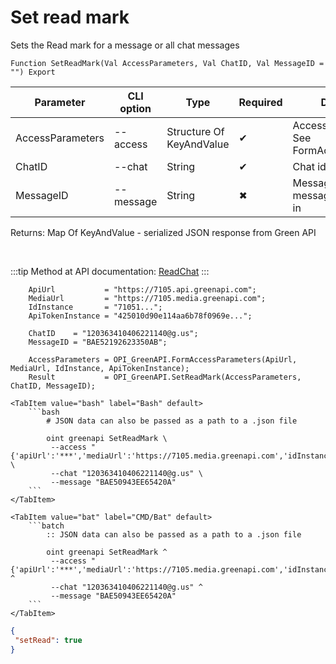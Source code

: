 ﻿---
sidebar_position: 4
description: Set read mark and other functions to work with Green API in the Open Integration Package, a free open-source integration library for 1C:Enterprise 8, OneScript and CLI
keywords: [1C, 1С, 1С:Enterprise, 1С:Enterprise 8.3, API, Integration, Services, Exchange, OneScript, CLI, Green API]
---


# Set read mark
 Sets the Read mark for a message or all chat messages



`Function SetReadMark(Val AccessParameters, Val ChatID, Val MessageID = "") Export`

  | Parameter | CLI option | Type | Required | Description |
  |-|-|-|-|-|
  | AccessParameters | --access | Structure Of KeyAndValue | &#x2714; | Access parameters. See FormAccessParameters |
  | ChatID | --chat | String | &#x2714; | Chat identifier |
  | MessageID | --message | String | &#x2716; | Message ID. All messages, if not filled in |

  
  Returns:  Map Of KeyAndValue - serialized JSON response from Green API

<br/>

:::tip
Method at API documentation: [ReadChat](https://green-api.com/docs/api/marks/ReadChat/)
:::
<br/>



```bsl title="1C:Enterprise/OneScript code example"
    ApiUrl           = "https://7105.api.greenapi.com";
    MediaUrl         = "https://7105.media.greenapi.com";
    IdInstance       = "71051...";
    ApiTokenInstance = "425010d90e114aa6b78f0969e...";

    ChatID    = "120363410406221140@g.us";
    MessageID = "BAE52192623350AB";

    AccessParameters = OPI_GreenAPI.FormAccessParameters(ApiUrl, MediaUrl, IdInstance, ApiTokenInstance);
    Result           = OPI_GreenAPI.SetReadMark(AccessParameters, ChatID, MessageID);
```
 

 <Tabs>
  
    <TabItem value="bash" label="Bash" default>
        ```bash
            # JSON data can also be passed as a path to a .json file
            
            oint greenapi SetReadMark \
             --access "{'apiUrl':'***','mediaUrl':'https://7105.media.greenapi.com','idInstance':'7105187566','apiTokenInstance':'***'}" \
             --chat "120363410406221140@g.us" \
             --message "BAE50943EE65420A"
        ```
    </TabItem>
  
    <TabItem value="bat" label="CMD/Bat" default>
        ```batch
            :: JSON data can also be passed as a path to a .json file
            
            oint greenapi SetReadMark ^
             --access "{'apiUrl':'***','mediaUrl':'https://7105.media.greenapi.com','idInstance':'7105187566','apiTokenInstance':'***'}" ^
             --chat "120363410406221140@g.us" ^
             --message "BAE50943EE65420A"
        ```
    </TabItem>
</Tabs>


```json title="Result"
{
 "setRead": true
}
```
